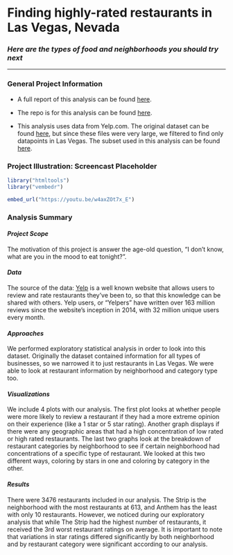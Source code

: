 # **Finding highly-rated restaurants in Las Vegas, Nevada**
### ***Here are the types of food and neighborhoods you should try next***

***

### **General Project Information**

* A full report of this analysis can be found [here](Report.html). 

* The repo is for this analysis can be found [here](https://github.com/anukafi/finalproject.github.io.git).

* This analysis uses data from Yelp.com. The original dataset can be found [here](https://www.kaggle.com/yelp-dataset/yelp-dataset/version/6), but since these files were very large, we filtered to find only datapoints in Las Vegas. The subset used in this analysis can be found [here](https://drive.google.com/drive/folders/1pv1kB8oF7DLqWeWaSoDqLAMhqVHLMOqu?usp=sharing).


### **Project Illustration: Screencast Placeholder**

```r
library("htmltools")
library("vembedr")

embed_url("https://youtu.be/w4axZOt7x_E")
```


### **Analysis Summary**

#### *Project Scope*
The motivation of this project is answer the age-old question, "I don't know, what are you in the mood to eat tonight?".

#### *Data* 
The source of the data: [Yelp](https://www.yelp.com/) is a well known website that allows users to review and rate restaurants they've been to, so that this knowledge can be shared with others. Yelp users, or "Yelpers" have written over 163 million reviews since the website's inception in 2014, with 32 million unique users every month.

#### *Approaches*
We performed exploratory statistical analysis in order to look into this dataset. Originally the dataset contained information for all types of businesses, so we narrowed it to just restaurants in Las Vegas. We were able to look at restaurant information by neighborhood and category type too. 

#### *Visualizations*
We include 4 plots with our analysis. The first plot looks at whether people were more likely to review a restaurant if they had a more extreme opinion on their experience (like a 1 star or 5 star rating). Another graph displays if there were any geographic areas that had a high concentration of low rated or high rated restaurants. The last two graphs look at the breakdown of restaurant categories by neighborhood to see if certain neighborhood had concentrations of a specific type of restaurant. We looked at this two different ways, coloring by stars in one and coloring by category in the other. 

#### *Results*
There were 3476 restaurants included in our analysis. The Strip is the neighborhood with the most restaurants at 613, and Anthem has the least with only 10 restaurants. However, we noticed during our exploratory analysis that while The Strip had the highest number of restaurants, it received the 3rd worst restaurant ratings on average. It is important to note that variations in star ratings differed significantly by both neighborhood and by restaurant category were significant according to our analysis. 